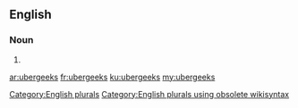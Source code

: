 ==English==

===Noun===
{{head|en}}

# {{plural of|ubergeek}}

[[Category:English plurals]][[Category:English plurals using obsolete wikisyntax]]

[[ar:ubergeeks]]
[[fr:ubergeeks]]
[[ku:ubergeeks]]
[[my:ubergeeks]]